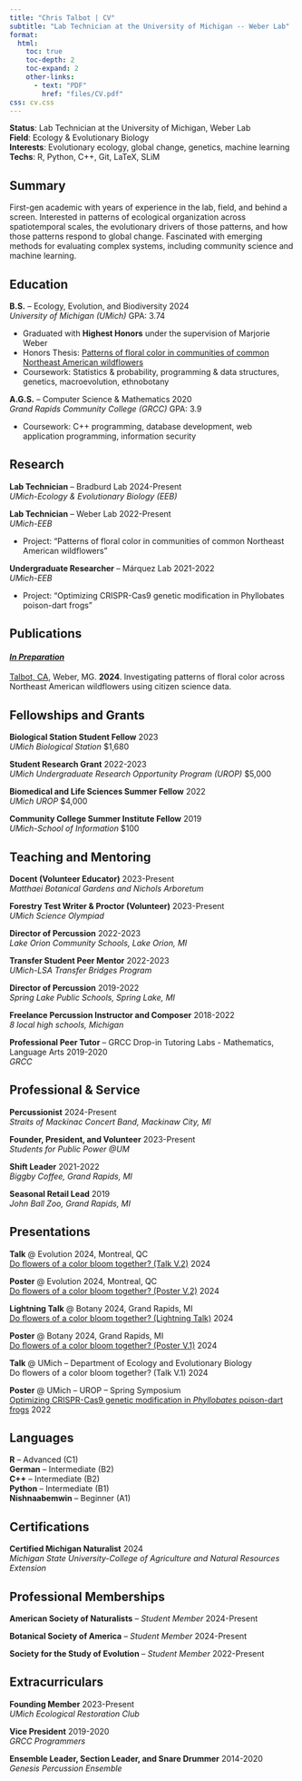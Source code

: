 ```yaml
---
title: "Chris Talbot | CV"
subtitle: "Lab Technician at the University of Michigan -- Weber Lab"
format:
  html:
    toc: true
    toc-depth: 2
    toc-expand: 2
    other-links:
      - text: "PDF"
        href: "files/CV.pdf"
css: cv.css
---
```


**Status**: Lab Technician at the University of Michigan, Weber Lab <br> **Field**: Ecology & Evolutionary Biology <br> **Interests**: Evolutionary ecology, global change, genetics, machine learning <br> **Techs**: R, Python, C++, Git, LaTeX, SLiM

## Summary

First-gen academic with years of experience in the lab, field, and behind a screen. Interested in patterns of ecological organization across spatiotemporal scales, the evolutionary drivers of those patterns, and how those patterns respond to global change. Fascinated with emerging methods for evaluating complex systems, including community science and machine learning.

## Education

**B.S.** -- Ecology, Evolution, and Biodiversity [2024]{.cvdate} <br> *University of Michigan (UMich)* [GPA: 3.74]{.cvgpa}

-   Graduated with **Highest Honors** under the supervision of Marjorie Weber
-   Honors Thesis: [Patterns of floral color in communities of common Northeast American wildflowers](files/honors_thesis.pdf)
-   Coursework: Statistics & probability, programming & data structures, genetics, macroevolution, ethnobotany

**A.G.S.** -- Computer Science & Mathematics [2020]{.cvdate} <br> *Grand Rapids Community College (GRCC)* [GPA: 3.9]{.cvgpa}

-   Coursework: C++ programming, database development, web application programming, information security

## Research

**Lab Technician** -- Bradburd Lab [2024-Present]{.cvdate} <br> *UMich-Ecology & Evolutionary Biology (EEB)* <br>

**Lab Technician** -- Weber Lab [2022-Present]{.cvdate} <br> *UMich-EEB* <br>

-   Project: "Patterns of floral color in communities of common Northeast American wildflowers"

**Undergraduate Researcher** -- Márquez Lab [2021-2022]{.cvdate} <br> *UMich-EEB* <br>

-   Project: "Optimizing CRISPR-Cas9 genetic modification in Phyllobates poison-dart frogs"

## Publications

#### [*In Preparation*]{.underline}

[Talbot, CA]{.underline}, Weber, MG. **2024**. Investigating patterns of floral color across Northeast American wildflowers using citizen science data.

## Fellowships and Grants

**Biological Station Student Fellow** [2023]{.cvdate} <br> *UMich Biological Station* [\$1,680]{.cvgpa} <br>

**Student Research Grant** [2022-2023]{.cvdate} <br> *UMich Undergraduate Research Opportunity Program (UROP)* [\$5,000]{.cvgpa} <br>

**Biomedical and Life Sciences Summer Fellow** [2022]{.cvdate} <br> *UMich UROP* [\$4,000]{.cvgpa} <br>

**Community College Summer Institute Fellow** [2019]{.cvdate} <br> *UMich-School of Information* [\$100]{.cvgpa} <br>

## Teaching and Mentoring

**Docent (Volunteer Educator)** [2023-Present]{.cvdate} <br> *Matthaei Botanical Gardens and Nichols Arboretum* <br>

**Forestry Test Writer & Proctor (Volunteer)** [2023-Present]{.cvdate} <br> *UMich Science Olympiad* <br>

**Director of Percussion** [2022-2023]{.cvdate} <br> *Lake Orion Community Schools, Lake Orion, MI* <br>

**Transfer Student Peer Mentor** [2022-2023]{.cvdate} <br> *UMich-LSA Transfer Bridges Program* <br>

**Director of Percussion** [2019-2022]{.cvdate} <br> *Spring Lake Public Schools, Spring Lake, MI* <br>

**Freelance Percussion Instructor and Composer** [2018-2022]{.cvdate} <br> *8 local high schools, Michigan* <br>

**Professional Peer Tutor** -- GRCC Drop-in Tutoring Labs - Mathematics, Language Arts [2019-2020]{.cvdate} <br> *GRCC* <br>

## Professional & Service

**Percussionist** [2024-Present]{.cvdate} <br> *Straits of Mackinac Concert Band, Mackinaw City, MI* <br>

**Founder, President, and Volunteer** [2023-Present]{.cvdate} <br> *Students for Public Power @UM* <br>

**Shift Leader** [2021-2022]{.cvdate} <br> *Biggby Coffee, Grand Rapids, MI* <br>

**Seasonal Retail Lead** [2019]{.cvdate} <br> *John Ball Zoo, Grand Rapids, MI* <br>

## Presentations

**Talk** [\@ Evolution 2024, Montreal, QC]{.small} <br>
[Do flowers of a color bloom together? (Talk V.2)](files/evolution_talk.pdf) [2024]{.cvdate} <br>

**Poster** [\@ Evolution 2024, Montreal, QC]{.small} <br>
[Do flowers of a color bloom together? (Poster V.2)](evolution2024poster.html) [2024]{.cvdate} <br>

**Lightning Talk** [\@ Botany 2024, Grand Rapids, MI]{.small} <br>
[Do flowers of a color bloom together? (Lightning Talk)](files/botany_talk.pdf) [2024]{.cvdate} <br>

**Poster** [\@ Botany 2024, Grand Rapids, MI]{.small} <br>
[Do flowers of a color bloom together? (Poster V.1)](botany2024poster.html) [2024]{.cvdate} <br>

**Talk** [\@ UMich -- Department of Ecology and Evolutionary Biology]{.small} <br> 
Do flowers of a color bloom together? (Talk V.1) [2024]{.cvdate} <br>

**Poster** [\@ UMich -- UROP -- Spring Symposium]{.small} <br> 
[Optimizing CRISPR-Cas9 genetic modification in *Phyllobates* poison-dart frogs](files/pres/poster_22apr22.pdf) [2022]{.cvdate} <br>

## Languages

**R** -- Advanced (C1) <br> **German** -- Intermediate (B2) <br> **C++** -- Intermediate (B2) <br> **Python** -- Intermediate (B1) <br> **Nishnaabemwin** -- Beginner (A1) <br>

## Certifications

**Certified Michigan Naturalist** [2024]{.cvdate} <br> *Michigan State University-College of Agriculture and Natural Resources Extension* <br>

## Professional Memberships

**American Society of Naturalists** -- *Student Member* [2024-Present]{.cvdate}

**Botanical Society of America** -- *Student Member* [2024-Present]{.cvdate}

**Society for the Study of Evolution** -- *Student Member* [2022-Present]{.cvdate}

## Extracurriculars

**Founding Member** [2023-Present]{.cvdate} <br> *UMich Ecological Restoration Club* <br>

**Vice President** [2019-2020]{.cvdate} <br> *GRCC Programmers* <br>

**Ensemble Leader, Section Leader, and Snare Drummer** [2014-2020]{.cvdate} <br> *Genesis Percussion Ensemble* <br>

